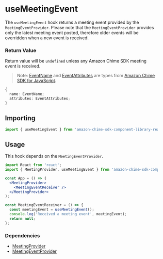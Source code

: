 <Meta title="SDK Hooks/useMeetingEvent" />

# useMeetingEvent

The `useMeetingEvent` hook returns a meeting event provided by the `MeetingEventProvider`.
Please note that the `MeetingEventProvider` provides only the latest meeting event posted, therefore older events will be overridden when a new event is received.

### Return Value

Return value will be `undefined` unless any Amazon Chime SDK meeting event is received.
> Note: <a target="_blank" href="https://aws.github.io/amazon-chime-sdk-js/globals.html#eventname">EventName</a> and <a target="_blank" href="https://aws.github.io/amazon-chime-sdk-js/interfaces/eventattributes.html">EventAttributes</a> are types from <a target="_blank" href="https://github.com/aws/amazon-chime-sdk-js">Amazon Chime SDK for JavaScript</a>.

```typescript
{
  name: EventName;
  attributes: EventAttributes;
}
```

## Importing

```javascript
import { useMeetingEvent } from 'amazon-chime-sdk-component-library-react';
```

## Usage

This hook depends on the `MeetingEventProvider`.

```jsx
import React from 'react';
import { MeetingProvider, useMeetingEvent } from 'amazon-chime-sdk-component-library-react';

const App = () => (
  <MeetingProvider>
    <MeetingEventReceiver />
  </MeetingProvider>
);

const MeetingEventReceiver = () => {
  const meetingEvent = useMeetingEvent();
  console.log('Received a meeting event', meetingEvent);
  return null;
};
```

### Dependencies
- [MeetingProvider](/story/sdk-providers-meetingprovider--page)
- [MeetingEventProvider](/story/sdk-providers-meetingeventprovider--page)
